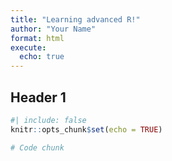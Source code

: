 ```yaml
---
title: "Learning advanced R!"
author: "Your Name"
format: html
execute:
  echo: true
---
```


## Header 1

```r
#| include: false
knitr::opts_chunk$set(echo = TRUE)
```

```r
# Code chunk
```

